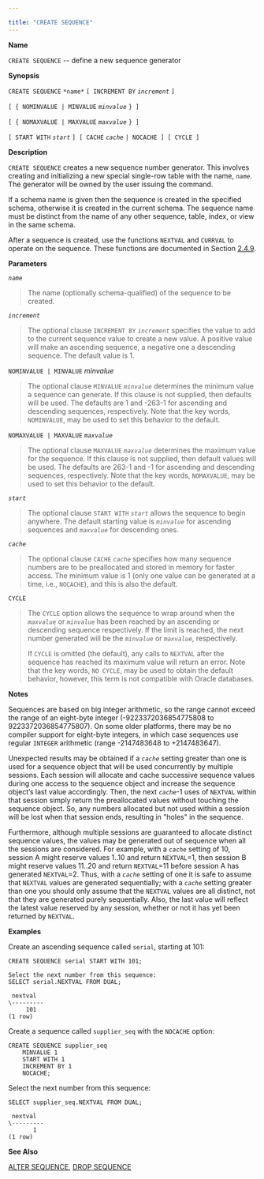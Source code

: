 ---

title: "CREATE SEQUENCE"
---

<div id="create_sequence" class="registered_link"></div>

**Name**

`CREATE SEQUENCE` -- define a new sequence generator

**Synopsis**

`CREATE SEQUENCE` `*name*` `[ INCREMENT BY` *`increment`* `]`

  `[ { NOMINVALUE | MINVALUE` *`minvalue`* `} ]`

  `[ { NOMAXVALUE | MAXVALUE` *`maxvalue`* `} ]`

  `[ START WITH` *`start`* `] [ CACHE` *`cache`* `| NOCACHE ] [ CYCLE ]`

**Description**

`CREATE SEQUENCE` creates a new sequence number generator. This involves creating and initializing a new special single-row table with the name, *`name`*. The generator will be owned by the user issuing the command.

If a schema name is given then the sequence is created in the specified schema, otherwise it is created in the current schema. The sequence name must be distinct from the name of any other sequence, table, index, or view in the same schema.

After a sequence is created, use the functions `NEXTVAL` and `CURRVAL` to operate on the sequence. These functions are documented in Section [2.4.9](https://www.enterprisedb.com/edb-docs/d/edb-postgres-advanced-server/reference/database-compatibility-for-oracle-developers-reference-guide/11/Database_Compatibility_for_Oracle_Developers_Reference_Guide.1.102.html#pID0E0SW0HA).

**Parameters**

*`name`*

> The name (optionally schema-qualified) of the sequence to be created.

*`increment`*

> The optional clause `INCREMENT BY` *`increment`* specifies the value to add to the current sequence value to create a new value. A positive value will make an ascending sequence, a negative one a descending sequence. The default value is 1.

`NOMINVALUE | MINVALUE` *minvalue*

> The optional clause `MINVALUE` *`minvalue`* determines the minimum value a sequence can generate. If this clause is not supplied, then defaults will be used. The defaults are 1 and -263-1 for ascending and descending sequences, respectively. Note that the key words, `NOMINVALUE`, may be used to set this behavior to the default.

`NOMAXVALUE | MAXVALUE` *`maxvalue`*

> The optional clause `MAXVALUE` *`maxvalue`* determines the maximum value for the sequence. If this clause is not supplied, then default values will be used. The defaults are 263-1 and -1 for ascending and descending sequences, respectively. Note that the key words, `NOMAXVALUE`, may be used to set this behavior to the default.

*`start`*

> The optional clause `START WITH` *`start`* allows the sequence to begin anywhere. The default starting value is *`minvalue`* for ascending sequences and *`maxvalue`* for descending ones.

*`cache`*

> The optional clause `CACHE` *`cache`* specifies how many sequence numbers are to be preallocated and stored in memory for faster access. The minimum value is 1 (only one value can be generated at a time, i.e., `NOCACHE`), and this is also the default.

`CYCLE`

> The `CYCLE` option allows the sequence to wrap around when the *`maxvalue`* or *`minvalue`* has been reached by an ascending or descending sequence respectively. If the limit is reached, the next number generated will be the *`minvalue`* or *`maxvalue`*, respectively.
>
> If `CYCLE` is omitted (the default), any calls to `NEXTVAL` after the sequence has reached its maximum value will return an error. Note that the key words, `NO CYCLE`, may be used to obtain the default behavior, however, this term is not compatible with Oracle databases.

**Notes**

Sequences are based on big integer arithmetic, so the range cannot exceed the range of an eight-byte integer (-9223372036854775808 to 9223372036854775807). On some older platforms, there may be no compiler support for eight-byte integers, in which case sequences use regular `INTEGER` arithmetic (range -2147483648 to +2147483647).

Unexpected results may be obtained if a *`cache`* setting greater than one is used for a sequence object that will be used concurrently by multiple sessions. Each session will allocate and cache successive sequence values during one access to the sequence object and increase the sequence object’s last value accordingly. Then, the next *`cache`*-1 uses of `NEXTVAL` within that session simply return the preallocated values without touching the sequence object. So, any numbers allocated but not used within a session will be lost when that session ends, resulting in "holes" in the sequence.

Furthermore, although multiple sessions are guaranteed to allocate distinct sequence values, the values may be generated out of sequence when all the sessions are considered. For example, with a *`cache`* setting of 10, session A might reserve values 1..10 and return `NEXTVAL`=1, then session B might reserve values 11..20 and return `NEXTVAL`=11 before session A has generated `NEXTVAL`=2. Thus, with a *`cache`* setting of one it is safe to assume that `NEXTVAL` values are generated sequentially; with a *`cache`* setting greater than one you should only assume that the `NEXTVAL` values are all distinct, not that they are generated purely sequentially. Also, the last value will reflect the latest value reserved by any session, whether or not it has yet been returned by `NEXTVAL`.

**Examples**

Create an ascending sequence called `serial`, starting at 101:

```
CREATE SEQUENCE serial START WITH 101;
```

```
Select the next number from this sequence:
SELECT serial.NEXTVAL FROM DUAL;

 nextval
\---------
     101
(1 row)
```

Create a sequence called `supplier_seq` with the `NOCACHE` option:

```
CREATE SEQUENCE supplier_seq
    MINVALUE 1
    START WITH 1
    INCREMENT BY 1
    NOCACHE;
```

Select the next number from this sequence:

```
SELECT supplier_seq.NEXTVAL FROM DUAL;

 nextval
\---------
       1
(1 row)
```

**See Also**

[ALTER SEQUENCE](https://www.enterprisedb.com/edb-docs/d/edb-postgres-advanced-server/reference/database-compatibility-for-oracle-developers-reference-guide/11/Database_Compatibility_for_Oracle_Developers_Reference_Guide.1.023.html#pID0E046E0HA), [DROP SEQUENCE](https://www.enterprisedb.com/edb-docs/d/edb-postgres-advanced-server/reference/database-compatibility-for-oracle-developers-reference-guide/11/Database_Compatibility_for_Oracle_Developers_Reference_Guide.1.070.html#)

